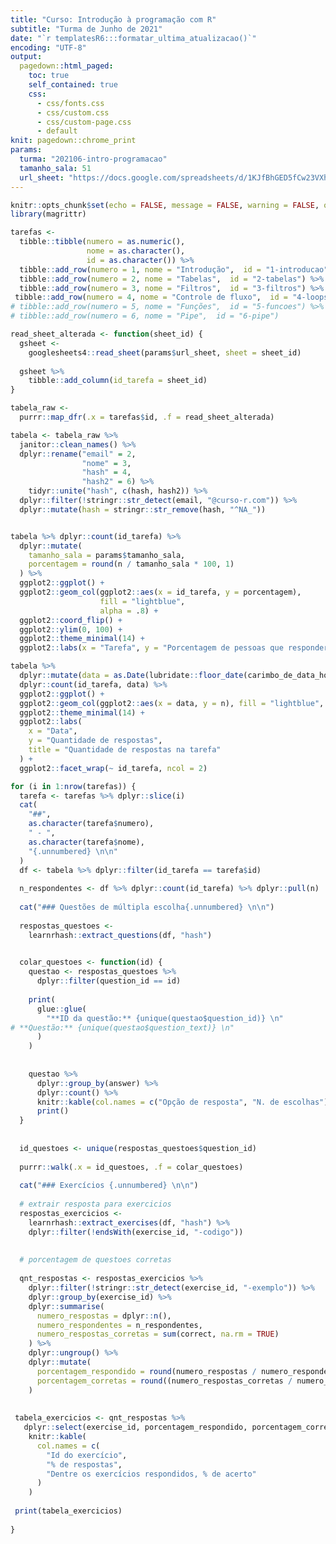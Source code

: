```yaml
---
title: "Curso: Introdução à programação com R"
subtitle: "Turma de Junho de 2021"
date: "`r templatesR6:::formatar_ultima_atualizacao()`"
encoding: "UTF-8"
output:
  pagedown::html_paged:
    toc: true
    self_contained: true
    css: 
      - css/fonts.css
      - css/custom.css
      - css/custom-page.css
      - default
knit: pagedown::chrome_print
params: 
  turma: "202106-intro-programacao"
  tamanho_sala: 51
  url_sheet: "https://docs.google.com/spreadsheets/d/1KJfBhGED5fCw23VXhO8fx8jGPHh5bm9XTFaiZMsx_A8/edit?resourcekey#gid=908034618"
---
```


```r
knitr::opts_chunk$set(echo = FALSE, message = FALSE, warning = FALSE, out.width = "100%")
library(magrittr)


```

```r
tarefas <-
  tibble::tibble(numero = as.numeric(),
                 nome = as.character(),
                 id = as.character()) %>%
  tibble::add_row(numero = 1, nome = "Introdução",  id = "1-introducao") %>%
  tibble::add_row(numero = 2, nome = "Tabelas",  id = "2-tabelas") %>%
  tibble::add_row(numero = 3, nome = "Filtros",  id = "3-filtros") %>%
 tibble::add_row(numero = 4, nome = "Controle de fluxo",  id = "4-loops") #%>%
# tibble::add_row(numero = 5, nome = "Funções",  id = "5-funcoes") %>%
# tibble::add_row(numero = 6, nome = "Pipe",  id = "6-pipe")

read_sheet_alterada <- function(sheet_id) {
  gsheet <-
    googlesheets4::read_sheet(params$url_sheet, sheet = sheet_id)
  
  gsheet %>%
    tibble::add_column(id_tarefa = sheet_id)
}

tabela_raw <-
  purrr::map_dfr(.x = tarefas$id, .f = read_sheet_alterada)

tabela <- tabela_raw %>%
  janitor::clean_names() %>%
  dplyr::rename("email" = 2,
                "nome" = 3,
                "hash" = 4,
                "hash2" = 6) %>%
    tidyr::unite("hash", c(hash, hash2)) %>% 
  dplyr::filter(!stringr::str_detect(email, "@curso-r.com")) %>% 
  dplyr::mutate(hash = stringr::str_remove(hash, "^NA_"))


tabela %>% dplyr::count(id_tarefa) %>%
  dplyr::mutate(
    tamanho_sala = params$tamanho_sala,
    porcentagem = round(n / tamanho_sala * 100, 1)
  ) %>%
  ggplot2::ggplot() +
  ggplot2::geom_col(ggplot2::aes(x = id_tarefa, y = porcentagem),
                    fill = "lightblue",
                    alpha = .8) +
  ggplot2::coord_flip() +
  ggplot2::ylim(0, 100) +
  ggplot2::theme_minimal(14) +
  ggplot2::labs(x = "Tarefa", y = "Porcentagem de pessoas que responderam %")

```

```r
tabela %>% 
  dplyr::mutate(data = as.Date(lubridate::floor_date(carimbo_de_data_hora, "day")) ) %>% 
  dplyr::count(id_tarefa, data) %>% 
  ggplot2::ggplot() +
  ggplot2::geom_col(ggplot2::aes(x = data, y = n), fill = "lightblue", alpha = .8) +
  ggplot2::theme_minimal(14) +
  ggplot2::labs(
    x = "Data", 
    y = "Quantidade de respostas",
    title = "Quantidade de respostas na tarefa"
  ) +
  ggplot2::facet_wrap(~ id_tarefa, ncol = 2)
```


```r
for (i in 1:nrow(tarefas)) {
  tarefa <- tarefas %>% dplyr::slice(i)
  cat(
    "##",
    as.character(tarefa$numero),
    " - ",
    as.character(tarefa$nome),
    "{.unnumbered} \n\n"
  )
  df <- tabela %>% dplyr::filter(id_tarefa == tarefa$id)
  
  n_respondentes <- df %>% dplyr::count(id_tarefa) %>% dplyr::pull(n)
  
  cat("### Questões de múltipla escolha{.unnumbered} \n\n")
  
  respostas_questoes <-
    learnrhash::extract_questions(df, "hash")
  

  colar_questoes <- function(id) {
    questao <- respostas_questoes %>%
      dplyr::filter(question_id == id)
    
    print(
      glue::glue(
        "**ID da questão:** {unique(questao$question_id)} \n"
# **Questão:** {unique(questao$question_text)} \n"
      )
    )
    
    
    questao %>%
      dplyr::group_by(answer) %>%
      dplyr::count() %>%
      knitr::kable(col.names = c("Opção de resposta", "N. de escolhas")) %>%
      print()
  }
  
  
  id_questoes <- unique(respostas_questoes$question_id)
  
  purrr::walk(.x = id_questoes, .f = colar_questoes)
  
  cat("### Exercícios {.unnumbered} \n\n")
  
  # extrair resposta para exercicios
  respostas_exercicios <-
    learnrhash::extract_exercises(df, "hash") %>%
    dplyr::filter(!endsWith(exercise_id, "-codigo"))
  
  
  # porcentagem de questoes corretas
  
  qnt_respostas <- respostas_exercicios %>%
    dplyr::filter(!stringr::str_detect(exercise_id, "-exemplo")) %>% 
    dplyr::group_by(exercise_id) %>%
    dplyr::summarise(
      numero_respostas = dplyr::n(),
      numero_respondentes = n_respondentes,
      numero_respostas_corretas = sum(correct, na.rm = TRUE)
    ) %>%
    dplyr::ungroup() %>%
    dplyr::mutate(
      porcentagem_respondido = round(numero_respostas / numero_respondentes * 100, 1),
      porcentagem_corretas = round((numero_respostas_corretas / numero_respostas) * 100, 1)
    )
  
  
 tabela_exercicios <- qnt_respostas %>%
   dplyr::select(exercise_id, porcentagem_respondido, porcentagem_corretas) %>%
    knitr::kable(
      col.names = c(
        "Id do exercício",
        "% de respostas",
        "Dentre os exercícios respondidos, % de acerto"
      )
    )
 
 print(tabela_exercicios)
  
}
```

